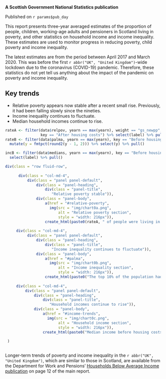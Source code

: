 **A Scottish Government National Statistics publication**

Published on `r params$pub_day`

This report presents three-year averaged estimates of the proportion of people, children, working-age adults and pensioners in Scotland living in poverty, and other statistics on household income and income inequality. These estimates are used to monitor progress in reducing poverty, child poverty and income inequality.

The latest estimates are from the period between April 2017 and March 2020. This was before the first `r abbr("UK", "United Kingdom")`-wide lockdown due to the coronavirus (COVID-19) pandemic. Therefore, these statistics do not yet tell us anything about the impact of the pandemic on poverty and income inequality.

## Key trends

* Relative poverty appears now stable after a recent small rise. Previously, it had been falling slowly since the nineties.
* Income inequality continues to fluctuate.
* Median household incomes continue to rise.

```{r}

rateA <- filter(data$relpov, yearn == max(yearn), weight == "gs_newpp", 
                key == "After housing costs") %>% select(label) %>% pull()
rateB <- filter(data$palma, yearn == max(yearn), key == "Before housing costs") %>%
  mutate(y = fmtpct(round2(y - 1, 2))) %>% select(y) %>% pull()

incB <- filter(data$medians, yearn == max(yearn), key == "Before housing costs") %>%
  select(label) %>% pull()

div(class = "row fluid-row",
     
      div(class = "col-md-4", 
          div(class = "panel panel-default",
              div(class = "panel-heading",
                  div(class = "panel-title",
                     "Relative poverty stable")),
              div(class = "panel-body",
                  a(href = "#relative-poverty",
                    img(src = "img/chart0a.png", 
                        alt = "Relative poverty section",
                        style = "width: 216px")),
                  create_html(paste0(rateA, " of people were living in relative poverty after housing costs in ", params$data_period, ". Overall, the poverty rate appears to have stopped rising."))))),
     
     div(class = "col-md-4", 
          div(class = "panel panel-default",
              div(class = "panel-heading",
                  div(class = "panel-title",
                     "Income inequality continues to fluctuate")),
              div(class = "panel-body",
                  a(href = "#palma",
                    img(src = "img/chart0b.png", 
                        alt = "Income inequality section",
                        style = "width: 216px")),
                  create_html(paste0("The top 10% of the population had ", rateB," more income in ", params$data_period, " than the bottom 40% combined."))))),
     
     div(class = "col-md-4",
         div(class = "panel panel-default",
             div(class = "panel-heading",
                 div(class = "panel-title",
                    "Household incomes continue to rise")),
             div(class = "panel-body",
                 a(href = "#income-trends",
                   img(src = "img/chart0c.png", 
                        alt = "Household income section",
                        style = "width: 216px")),
                 create_html(paste0("Median income before housing costs in Scotland in ", params$data_period, " was ", incB," a week, continuing the rising trend.")))))
     
 )
 
```

Longer-term trends of poverty and income inequality in the `r abbr("UK", "United Kingdom")`, which are similar to those in Scotland, are available from the Department for Work and Pensions' [Households Below Average Income publication](https://www.gov.uk/government/statistics/households-below-average-income-199495-to-201819) on page 12 of the main report.
